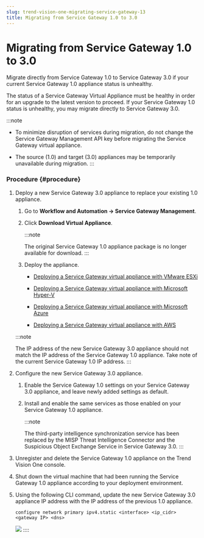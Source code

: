 ```yaml
---
slug: trend-vision-one-migrating-service-gateway-13
title: Migrating from Service Gateway 1.0 to 3.0
---
```

# Migrating from Service Gateway 1.0 to 3.0

Migrate directly from Service Gateway 1.0 to Service Gateway 3.0 if your current Service Gateway 1.0 appliance status is unhealthy.

The status of a Service Gateway Virtual Appliance must be healthy in order for an upgrade to the latest version to proceed. If your Service Gateway 1.0 status is unhealthy, you may migrate directly to Service Gateway 3.0.

:::note

- To minimize disruption of services during migration, do not change the Service Gateway Management API key before migrating the Service Gateway virtual appliance.

- The source (1.0) and target (3.0) appliances may be temporarily unavailable during migration.
:::

### Procedure {#procedure}

1.  Deploy a new Service Gateway 3.0 appliance to replace your existing 1.0 appliance.

    1.  Go to **Workflow and Automation → Service Gateway Management**.

    2.  Click **Download Virtual Appliance**.

        :::note

        The original Service Gateway 1.0 appliance package is no longer available for download.
        :::

    3.  Deploy the appliance.

        - [Deploying a Service Gateway virtual appliance with VMware ESXi](sg-virtual-app-vmware-esxi.mdx)

        - [Deploying a Service Gateway virtual appliance with Microsoft Hyper-V](deploy-virtual-appliance-ms-hyper-v.mdx)

        - [Deploying a Service Gateway virtual appliance with Microsoft Azure](service-gateway-azure.mdx)

        - [Deploying a Service Gateway virtual appliance with AWS](deploy-service-gateway-aws.mdx)

    :::note

    The IP address of the new Service Gateway 3.0 appliance should not match the IP address of the Service Gateway 1.0 appliance. Take note of the current Service Gateway 1.0 IP address.
    :::

2.  Configure the new Service Gateway 3.0 appliance.

    1.  Enable the Service Gateway 1.0 settings on your Service Gateway 3.0 appliance, and leave newly added settings as default.

    2.  Install and enable the same services as those enabled on your Service Gateway 1.0 appliance.

        :::note

        The third-party intelligence synchronization service has been replaced by the MISP Threat Intelligence Connector and the Suspicious Object Exchange Service in Service Gateway 3.0.
        :::

3.  Unregister and delete the Service Gateway 1.0 appliance on the Trend Vision One console.

4.  Shut down the virtual machine that had been running the Service Gateway 1.0 appliance according to your deployment environment.

5.  Using the following CLI command, update the new Service Gateway 3.0 appliance IP address with the IP address of the previous 1.0 appliance.

    `configure network primary ipv4.static <interface> <ip_cidr> <gateway IP> <dns>`

    ![](/images/SG1.0to3.0IPaddCLIexample=GUID-6192f67a-af59-40a2-8c78-45911950d44f.webp)
::::

